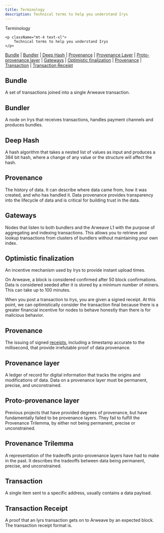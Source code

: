 ```yaml
---
title: Terminology
description: Technical terms to help you understand Irys
---
```



<div className="flex flex-col mt-5">
	<div className="flex items-end">
    	<div className=""><Heading level={1}>Terminology</Heading></div>
    </div>

    <p className="mt-4 text-xl">
    	Technical terms to help you understand Irys
    </p>

</div>

[Bundle](/terminology#bundle) | [Bundler](/terminology#bundler) | [Deep Hash](/terminology#deep-hash) | [Provenance](/terminology#provenance) | [Provenance Layer](/terminology#provenance-layer) | [Proto-provenance layer](/terminology#proto-provenance-layer) | [Gateways](/terminology#gateways) | [Optimistic finalization](/terminology#optimistic-finalization) | [Provenance](/terminology#provenance) | [Transaction](/terminology#transaction) | [Transaction Receipt](/terminology#transaction-receipt)

## Bundle

A set of transactions joined into a single Arweave transaction.

## Bundler

A node on Irys that receives transactions, handles payment channels and produces bundles.

## Deep Hash

A hash algorithm that takes a nested list of values as input and produces a 384 bit hash, where a change of any value or the structure will affect the hash.

## Provenance

The history of data. It can describe where data came from, how it was created, and who has handled it. Data provenance provides transparency into the lifecycle of data and is critical for building trust in the data.

## Gateways

Nodes that listen to both bundlers and the Arweave L1 with the purpose of aggregating and indexing transactions. This allows you to retrieve and lookup transactions from clusters of bundlers without maintaining your own index.

## Optimistic finalization

An incentive mechanism used by Irys to provide instant upload times.

On Arweave, a block is considered confirmed after 50 block confirmations. Data is considered seeded after it is stored by a minimum number of miners. This can take up to 100 minutes.

When you post a transaction to Irys, you are given a signed receipt. At this point, we can optimistically consider the transaction final because there is a greater financial incentive for nodes to behave honestly than there is for malicious behavior.

## Provenance

The issuing of signed [receipts](/learn/receipts), including a timestamp accurate to the millisecond, that provide irrefutable proof of data provenance.

## Provenance layer

A ledger of record for digital information that tracks the origins and modifications of data. Data on a provenance layer must be permanent, precise, and unconstrained.

## Proto-provenance layer

Previous projects that have provided degrees of provenance, but have fundamentally failed to be provenance layers. They fail to fulfill the Provenance Trilemma, by either not being permanent, precise or unconstrained.

## Provenance Trilemma

A representation of the tradeoffs proto-provenance layers have had to make in the past. It describes the tradeoffs between data being permanent, precise, and unconstrained.

## Transaction

A single item sent to a specific address, usually contains a data payload.

## Transaction Receipt

A proof that an Iyrs transaction gets on to Arweave by an expected block.
The transaction receipt format is.
